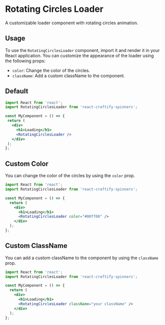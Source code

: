 
<Meta title="Spinners/RotatingCirclesLoader" component={RotatingCirclesLoader} />

# Rotating Circles Loader

A customizable loader component with rotating circles animation.

## Usage

To use the `RotatingCirclesLoader` component, import it and render it in your React application. You can customize the appearance of the loader using the following props:

- `color`: Change the color of the circles.
- `className`: Add a custom className to the component.

## Default

 ```jsx
import React from 'react';
import RotatingCirclesLoader from 'react-craftify-spinners';

const MyComponent = () => {
  return (
    <div>
      <h1>Loading</h1>
      <RotatingCirclesLoader />
    </div>
  );
};
```

## Custom Color

You can change the color of the circles by using the `color` prop.

```jsx
import React from 'react';
import RotatingCirclesLoader from 'react-craftify-spinners';

const MyComponent = () => {
  return (
    <div>
      <h1>Loading</h1>
      <RotatingCirclesLoader color="#00ff00" />
    </div>
  );
};
```
 

## Custom ClassName

You can add a custom className to the component by using the `className` prop.

```jsx
import React from 'react';
import RotatingCirclesLoader from 'react-craftify-spinners';

const MyComponent = () => {
  return (
    <div>
      <h1>Loading</h1>
      <RotatingCirclesLoader className="your className" />
    </div>
  );
};
```